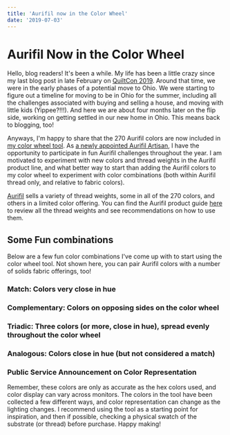 ```yaml
---
title: 'Aurifil now in the Color Wheel'
date: '2019-07-03'
---
```



# Aurifil Now in the Color Wheel

Hello, blog readers! It's been a while. My life has been a little crazy since my last blog post in late February on [QuiltCon 2019](https://www.stephskardalquilts.com/quiltcon-2019-trip-report/). Around that time, we were in the early phases of a potential move to Ohio. We were starting to figure out a timeline for moving to be in Ohio for the summer, including all the challenges associated with buying and selling a house, and moving with little kids (Yippee?!!!). And here we are about four months later on the flip side, working on getting settled in our new home in Ohio. This means back to blogging, too!

<BlogImage src="aurifil-1.jpg" width={800} height={650} alt="" />

Anyways, I'm happy to share that the 270 Aurifil colors are now included in [my color wheel tool](https://www.stephskardalquilts.com/tools/color-wheel-harmony/). As [a newly appointed Aurifil Artisan](https://auribuzz.wordpress.com/2019/05/03/introducing-our-2019-aurifil-artisan-team/), I have the opportunity to participate in fun Aurifil challenges throughout the year. I am motivated to experiment with new colors and thread weights in the Aurifil product line, and what better way to start than adding the Aurifil colors to my color wheel to experiment with color combinations (both within Aurifil thread only, and relative to fabric colors).

[Aurifil](https://www.aurifil.com/) sells a variety of thread weights, some in all of the 270 colors, and others in a limited color offering. You can find the Aurifil product guide [here](https://www.aurifil.com/wp-content/uploads/2018/08/AURIFIL-MAY2018.pdf) to review all the thread weights and see recommendations on how to use them.

## Some Fun combinations

Below are a few fun color combinations I've come up with to start using the color wheel tool. Not shown here, you can pair Aurifil colors with a number of solids fabric offerings, too!

### Match: Colors very close in hue

<AurifilHighlights example="hue" />

### Complementary: Colors on opposing sides on the color wheel

<AurifilHighlights example="complementary" />

### Triadic: Three colors (or more, close in hue), spread evenly throughout the color wheel

<AurifilHighlights example="triadic" />

### Analogous: Colors close in hue (but not considered a match)

<AurifilHighlights example="analogous" />

### Public Service Announcement on Color Representation

Remember, these colors are only as accurate as the hex colors used, and color display can vary across monitors. The colors in the tool have been collected a few different ways, and color representation can change as the lighting changes. I recommend using the tool as a starting point for inspiration, and then if possible, checking a physical swatch of the substrate (or thread) before purchase. Happy making!
